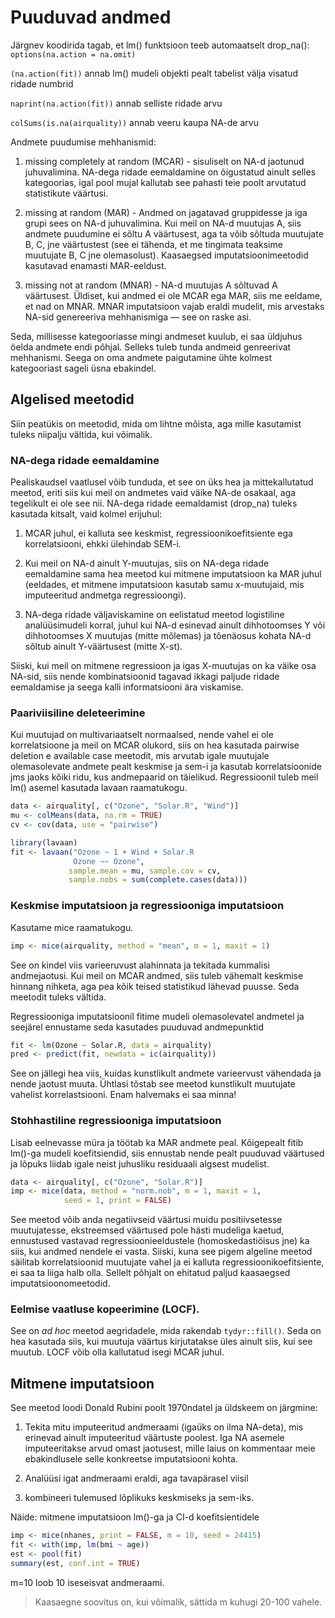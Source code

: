 

# Puuduvad andmed

Järgnev koodirida tagab, et lm() funktsioon teeb automaatselt drop_na():
`options(na.action = na.omit)`  

`(na.action(fit))` annab lm() mudeli objekti pealt tabelist välja visatud ridade numbrid

`naprint(na.action(fit))` annab selliste ridade arvu

`colSums(is.na(airquality))` annab veeru kaupa NA-de arvu

Andmete puudumise mehhanismid:

1. missing completely at random (MCAR) - sisuliselt on NA-d jaotunud juhuvalimina. NA-dega ridade eemaldamine on õigustatud ainult selles kategoorias, igal pool mujal kallutab see pahasti teie poolt arvutatud statistikute väärtusi. 

2. missing at random (MAR) - Andmed on jagatavad gruppidesse ja iga grupi sees on NA-d juhuvalimina. Kui meil on NA-d muutujas A, siis andmete puudumine ei sõltu A väärtusest, aga ta võib sõltuda muutujate B, C, jne väärtustest (see ei tähenda, et me tingimata teaksime muutujate B, C jne olemasolust). Kaasaegsed imputatsioonimeetodid kasutavad enamasti MAR-eeldust. 

3. missing not at random (MNAR) - NA-d muutujas A sõltuvad A väärtusest. Üldiset, kui andmed ei ole MCAR ega MAR, siis me eeldame, et nad on MNAR. MNAR imputatsioon vajab eraldi mudelit, mis arvestaks NA-sid genereeriva mehhanismiga --- see on raske asi.

Seda, millisesse kategooriasse mingi andmeset kuulub, ei saa üldjuhus öelda andmete endi põhjal. Selleks tuleb tunda andmeid genreerivat mehhanismi. Seega on oma andmete paigutamine ühte kolmest kategooriast sageli üsna ebakindel.

## Algelised meetodid

Siin peatükis on meetodid, mida om lihtne mõista, aga mille kasutamist tuleks niipalju vältida, kui võimalik. 

### NA-dega ridade eemaldamine

Pealiskaudsel vaatlusel võib tunduda, et see on üks hea ja mittekallutatud meetod, eriti siis kui meil on andmetes vaid väike NA-de osakaal, aga tegelikult ei ole see nii.
NA-dega ridade eemaldamist (drop_na) tuleks kasutada kitsalt, vaid kolmel erijuhul: 

1. MCAR juhul, ei kalluta see keskmist, regressioonikoefitsiente ega korrelatsiooni, ehkki ülehindab SEM-i. 

2. Kui meil on NA-d ainult Y-muutujas, siis on NA-dega ridade eemaldamine sama hea meetod kui mitmene imputatsioon ka MAR juhul (eeldades, et mitmene imputatsioon kasutab samu x-muutujaid, mis imputeeritud andmetga regressioongi).

3. NA-dega ridade väljaviskamine on eelistatud meetod logistiline analüüsimudeli korral, juhul kui NA-d esinevad ainult dihhotoomses Y või dihhotoomses X muutujas (mitte mõlemas) ja tõenäosus kohata NA-d sõltub ainult Y-väärtusest (mitte X-st).

Siiski, kui meil on mitmene regressioon ja igas X-muutujas on ka väike osa NA-sid, siis nende kombinatsioonid tagavad ikkagi paljude ridade eemaldamise ja seega kalli informatsiooni ära viskamise.

### Paariviisiline deleteerimine

Kui muutujad on multivariaatselt normaalsed, nende vahel ei ole korrelatsioone ja meil on MCAR olukord, siis on hea kasutada pairwise deletion e available case meetodit, mis arvutab igale muutujale olemasolevate andmete pealt keskmise ja sem-i ja kasutab korrelatsioonide jms jaoks kõiki ridu, kus andmepaarid on täielikud. Regressioonil tuleb meil lm() asemel kasutada lavaan raamatukogu. 

```r
data <- airquality[, c("Ozone", "Solar.R", "Wind")]
mu <- colMeans(data, na.rm = TRUE)
cv <- cov(data, use = "pairwise")

library(lavaan)
fit <- lavaan("Ozone ~ 1 + Wind + Solar.R
              Ozone ~~ Ozone",
             sample.mean = mu, sample.cov = cv,
             sample.nobs = sum(complete.cases(data)))
```

### Keskmise imputatsioon ja regressiooniga imputatsioon

Kasutame mice raamatukogu.

```r
imp <- mice(airquality, method = "mean", m = 1, maxit = 1)
```

See on kindel viis varieeruvust alahinnata ja tekitada kummalisi andmejaotusi. Kui meil on MCAR andmed, siis tuleb vähemalt keskmise hinnang nihketa, aga pea kõik teised statistikud lähevad puusse. Seda meetodit tuleks vältida.

Regressiooniga imputatsioonil fitime mudeli olemasolevatel andmetel ja seejärel ennustame seda kasutades puuduvad andmepunktid

```r
fit <- lm(Ozone ~ Solar.R, data = airquality)
pred <- predict(fit, newdata = ic(airquality))
```

See on jällegi hea viis, kuidas kunstlikult andmete varieervust vähendada ja nende jaotust muuta. Ühtlasi tõstab see meetod kunstlikult muutujate vahelist korrelastsiooni. Enam halvemaks ei saa minna!

### Stohhastiline regressiooniga imputatsioon

Lisab eelnevasse müra ja töötab ka MAR andmete peal. Kõigepealt fitib lm()-ga mudeli koefitsiendid, siis ennustab nende pealt puuduvad väärtused ja lõpuks liidab igale neist juhusliku residuaali algsest mudelist.

```r
data <- airquality[, c("Ozone", "Solar.R")]
imp <- mice(data, method = "norm.nob", m = 1, maxit = 1,
            seed = 1, print = FALSE)
```

See meetod võib anda negatiivseid väärtusi muidu positiivsetesse muutujatesse, ekstreemsed väärtused pole hästi mudeliga kaetud, ennustused vastavad regressioonieeldustele (homoskedastiöisus jne) ka siis, kui andmed nendele ei vasta. Siiski, kuna see pigem algeline meetod säilitab korrelatsioonid muutujate vahel ja ei kalluta regressioonikoefitsiente, ei saa ta liiga halb olla. Sellelt põhjalt on ehitatud paljud kaasaegsed imputatsioonomeetodid.

### Eelmise vaatluse kopeerimine (LOCF).

See on *ad hoc* meetod aegridadele, mida rakendab `tydyr::fill()`. Seda on hea kasutada siis, kui muutuja väärtus kirjutatakse üles ainult siis, kui see muutub. LOCF võib olla kallutatud isegi MCAR juhul.  

## Mitmene imputatsioon

See meetod loodi Donald Rubini poolt 1970ndatel ja üldskeem on järgmine:

1. Tekita mitu imputeeritud andmeraami (igaüks on ilma NA-deta), mis erinevad ainult imputeeritud väärtuste poolest. Iga NA asemele imputeeritakse arvud omast jaotusest, mille laius on kommentaar meie ebakindlusele selle konkreetse imputatsiooni kohta. 

2. Analüüsi igat andmeraami eraldi, aga tavapärasel viisil

3. kombineeri tulemused lõplikuks keskmiseks ja sem-iks.

Näide: mitmene imputatsioon lm()-ga ja CI-d koefitsientidele

```r
imp <- mice(nhanes, print = FALSE, m = 10, seed = 24415)
fit <- with(imp, lm(bmi ~ age))
est <- pool(fit)
summary(est, conf.int = TRUE)
```

m=10 loob 10 iseseisvat andmeraami. 

> Kaasaegne soovitus on, kui võimalik, sättida m kuhugi 20-100 vahele.











